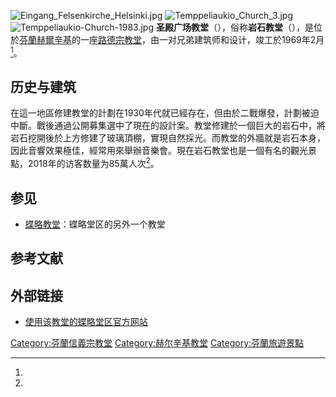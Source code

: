 {{expand|time=2015-01-17T05:06:59+00:00}}
[[File:Eingang_Felsenkirche_Helsinki.jpg|thumb]]
[[File:Temppeliaukio_Church_3.jpg|thumb]]
[[File:Temppeliaukio-Church-1983.jpg|thumb]]
'''圣殿广场教堂'''（{{lang-fi|Temppeliaukion kirkko}}），俗称'''岩石教堂'''（{{lang-en|Rock Church}}），是位於[[芬蘭|芬蘭]][[赫爾辛基|赫爾辛基]]的一座[[路德宗|路德宗]][[教堂|教堂]]，由一对兄弟建筑师{{link-fi|蒂莫·索马莱宁|Timo Suomalainen}}和{{link-fi|图奥莫·索马莱宁|Tuomo Suomalainen}}设计，竣工於1969年2月<ref name="rock"/>。

== 历史与建筑 ==
在這一地區修建教堂的計劃在1930年代就已經存在，但由於二戰爆發，計劃被迫中斷。戰後通過公開募集選中了現在的設計案。教堂修建於一個巨大的岩石中，將岩石挖開後於上方修建了玻璃頂棚，實現自然採光。而教堂的外牆就是岩石本身，因此音響效果極佳，經常用來舉辦音樂會。現在岩石教堂也是一個有名的觀光景點，2018年的访客数量为85萬人次<ref name="kl"/>。

== 参见 ==
* [[蝶略教堂|蝶略教堂]]：蝶略堂区的另外一个教堂

== 参考文献 ==
{{Reflist|refs=
<ref name="rock">{{cite web | url = http://www.helsinginkirkot.fi/en/churches/rock-church-temppeliaukio | title = ROCK CHURCH (TEMPPELIAUKIO) | language = en | publisher = Helsinki parishes | accessdate = 2016-06-09 | deadurl = yes | archiveurl = https://web.archive.org/web/20150120140828/http://www.helsinginkirkot.fi/en/churches/rock-church-temppeliaukio | archivedate = 2015-01-20 | df =  }}</ref>

<ref name="kl">{{cite web | url = https://www.kauppalehti.fi/uutiset/temppeliaukion-kirkko-teki-turisteilla-1-6-miljoonan-euron-tilin-rahoilla-saadaan-sielunhoitoa-perheneuvontaa-ja-500-nelioinen-seurakuntakeskus/9db9f9ef-8a84-4f2b-8168-5de7da8030e4 | title = Temppeliaukion kirkko teki turisteilla 1,6 miljoonan euron tilin – rahoilla saadaan sielunhoitoa, perheneuvontaa ja 500-neliöinen seurakuntakeskus | author = Palmén, Joanna | language = fi | publisher = Kauppalehti | date = 2019-07-07 | accessdate = 2019-10-29 | archive-date = 2019-07-07 | archive-url = https://web.archive.org/web/20190707152129/https://www.kauppalehti.fi/uutiset/temppeliaukion-kirkko-teki-turisteilla-1-6-miljoonan-euron-tilin-rahoilla-saadaan-sielunhoitoa-perheneuvontaa-ja-500-nelioinen-seurakuntakeskus/9db9f9ef-8a84-4f2b-8168-5de7da8030e4 | dead-url = no }}</ref>
}}

== 外部链接 ==
{{Commons|Category:Temppeliaukio Church|position=left}}
* [https://www.helsinginseurakunnat.fi/toolonseurakunta.html.stx 使用该教堂的蝶略堂区官方网站] {{Wayback|url=https://www.helsinginseurakunnat.fi/toolonseurakunta.html.stx |date=20201023111739 }} {{fi}}

{{coord|60|10|23|N|24|55|31|E|type:landmark_region:FI|display=title}}
{{赫尔辛基城市景观}}

[[Category:芬蘭信義宗教堂|Category:芬蘭信義宗教堂]]
[[Category:赫尔辛基教堂|Category:赫尔辛基教堂]]
[[Category:芬蘭旅遊景點|Category:芬蘭旅遊景點]]